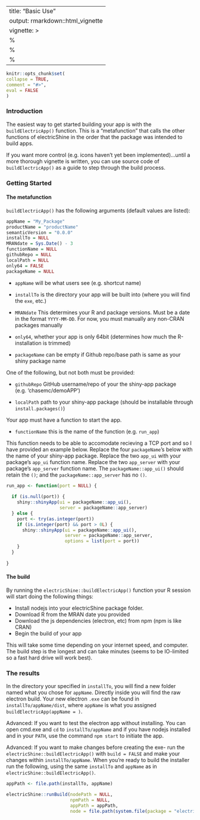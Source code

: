 ---
title: "Basic Use"
output: rmarkdown::html_vignette
vignette: >
%\VignetteIndexEntry{Basic Use}
  %\VignetteEngine{knitr::rmarkdown}
  %\VignetteEncoding{UTF-8}
  ---
  
```r
knitr::opts_chunk$set(
collapse = TRUE,
comment = "#>",
eval = FALSE
)
```


### Introduction
The easiest way to get started building your app is with the `buildElectricApp()` function. This is a "metafunction" that calls the other functions of electricShine in the order that the package was intended to build apps. 

If you want more control (e.g. icons haven't yet been implemented)...until a more thorough vignette is written, you can use source code of `buildElectricApp()` as a guide to step through the build process.


### Getting Started


#### The metafunction

`buildElectricApp()` has the following arguments (default values are listed):

```r
appName = "My_Package"
productName = "productName"
semanticVersion = "0.0.0"
installTo = NULL
MRANdate = Sys.Date() - 3
functionName = NULL
githubRepo = NULL
localPath = NULL
only64 = FALSE
packageName = NULL
```



- `appName` will be what users see (e.g. shortcut name)

- `installTo` is the directory your app will be built into (where you will find the `exe`, etc.)

- `MRANdate` This determines your R and package versions. Must be a date in the format `YYYY-MM-DD`.
For now, you must manually any non-CRAN packages manually

- `only64`, whether your app is only 64bit (determines how much the R-installation is trimmed)

- `packageName`	can be empty if Github repo/base path is same as your shiny package name


One of the following, but not both must be provided:

- `githubRepo` 	GitHub username/repo of your the shiny-app package (e.g. 'chasemc/demoAPP')

- `localPath` path to your shiny-app package (should be installable through `install.packages()`)

Your app must have a function to start the app.  

- `functionName` this is the name of the function (e.g. `run_app`)


This function needs to be able to accomodate recieving a TCP port and so I have provided an example below.  Replace the four `packageName`'s below with the name of your shiny-app package. Replace the two `app_ui` with your package's `app_ui` function name. Replace the two `app_server` with your package's `app_server` function name. The `packageName::app_ui()` should retain the `()`; and the `packageName::app_server` has no `()`.

```r
run_app <- function(port = NULL) {
  
  if (is.null(port)) {
    shiny::shinyApp(ui = packageName::app_ui(),
                    server = packageName::app_server)
  } else {
    port <- try(as.integer(port))
    if (is.integer(port) && port > 0L) {
      shiny::shinyApp(ui = packageName::app_ui(),
                      server = packageName::app_server,
                      options = list(port = port))
    }
  }
  
}
```



#### The build

By running the `electricShine::buildElectricApp()` function your R session will start doing the following things:

- Install nodejs into your electricShine package folder.
- Download R from the MRAN date you provided
- Download the js dependencies (electron, etc) from npm (npm is like CRAN)
- Begin the build of your app

This will take some time depending on your internet speed, and computer. The build step is the longest and can take minutes (seems to be IO-limited so a fast hard drive will work best).

### The results

In the directory your specified in `installTo`, you will find a new folder named what you chose for `appName`. Directly inside you will find the raw electron build. Your new electron `.exe` can be found in `installTo/appName/dist`, where `appName` is what you assigned `buildElectricApp(appName = )`. 


Advanced: If you want to test the electron app without installing. You can open cmd.exe and `cd` to `installTo/appName` and if you have nodejs installed and in your `PATH`, use the command `npm start` to initiate the app. 

Advanced: If you want to make changes before creating the exe- run the `electricShine::buildElectricApp()` with `build = FALSE` and make your changes within `installTo/appName`. When you're ready to build the installer run the following, using the same `installTo` and `appName` as in `electricShine::buildElectricApp()`.

```r
appPath <- file.path(installTo, appName)

electricShine::runBuild(nodePath = NULL,
                        npmPath = NULL,
                        appPath = appPath,
                        node = file.path(system.file(package = "electricShine"), "nodejs"))
```








